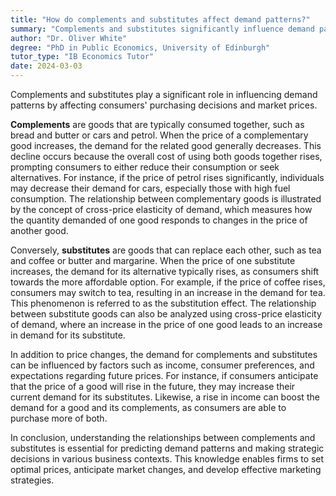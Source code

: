 ```yaml
---
title: "How do complements and substitutes affect demand patterns?"
summary: "Complements and substitutes significantly influence demand patterns by affecting consumers' purchasing decisions and market prices."
author: "Dr. Oliver White"
degree: "PhD in Public Economics, University of Edinburgh"
tutor_type: "IB Economics Tutor"
date: 2024-03-03
---
```


Complements and substitutes play a significant role in influencing demand patterns by affecting consumers' purchasing decisions and market prices.

**Complements** are goods that are typically consumed together, such as bread and butter or cars and petrol. When the price of a complementary good increases, the demand for the related good generally decreases. This decline occurs because the overall cost of using both goods together rises, prompting consumers to either reduce their consumption or seek alternatives. For instance, if the price of petrol rises significantly, individuals may decrease their demand for cars, especially those with high fuel consumption. The relationship between complementary goods is illustrated by the concept of cross-price elasticity of demand, which measures how the quantity demanded of one good responds to changes in the price of another good.

Conversely, **substitutes** are goods that can replace each other, such as tea and coffee or butter and margarine. When the price of one substitute increases, the demand for its alternative typically rises, as consumers shift towards the more affordable option. For example, if the price of coffee rises, consumers may switch to tea, resulting in an increase in the demand for tea. This phenomenon is referred to as the substitution effect. The relationship between substitute goods can also be analyzed using cross-price elasticity of demand, where an increase in the price of one good leads to an increase in demand for its substitute.

In addition to price changes, the demand for complements and substitutes can be influenced by factors such as income, consumer preferences, and expectations regarding future prices. For instance, if consumers anticipate that the price of a good will rise in the future, they may increase their current demand for its substitutes. Likewise, a rise in income can boost the demand for a good and its complements, as consumers are able to purchase more of both.

In conclusion, understanding the relationships between complements and substitutes is essential for predicting demand patterns and making strategic decisions in various business contexts. This knowledge enables firms to set optimal prices, anticipate market changes, and develop effective marketing strategies.
    
